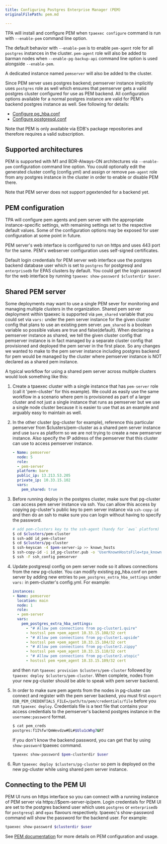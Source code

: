 ```yaml
---
title: Configuring Postgres Enterprise Manager (PEM)
originalFilePath: pem.md

---
```


TPA will install and configure PEM when `tpaexec configure` command is run
with `--enable-pem` command line option.

The default behavior with `--enable-pem` is to enable `pem-agent` role for all
`postgres` instances in the cluster. `pem-agent` role will also be added to
barman nodes when `--enable-pg-backup-api` command line option is used
alongside `--enable-pem`.

A dedicated instance named `pemserver` will also be added to the cluster.

Since PEM server uses postgres backend; pemserver instance implicitly uses
`postgres` role as well which ensures that pemserver gets a valid postgres
cluster configured for use as PEM backend. All configuration options available
for a normal postgres instance are valid for PEM's backend postgres instance
as well. See following for details:

-   [Configure pg_hba.conf](pg_hba.conf/)
-   [Configure postgresql.conf](postgresql.conf/)

Note that PEM is only available via EDB's package repositories and therefore
requires a valid subscription.

## Supported architectures

PEM is supported with M1 and BDR-Always-ON architectures via `--enable-pem`
configuration command line option. You could optionally edit the generated
cluster config (config.yml) and assign or remove `pem-agent` role from any
postgres instance in the cluster in order to enable or disable PEM there.

Note that PEM server does not support pgextended for a backend yet.

## PEM configuration

TPA will configure pem agents and pem server with the appropriate
instance-specific settings, with remaining settings set to the respective
default values. Some of the configuration options may be exposed for user
configuration at some point in future.

PEM server's web interface is configured to run on https and uses 443 port
for the same. PEM's webserver configuration uses self-signed certificates.

Default login credentials for PEM server web interface use the postgres
backend database user which is set to `postgres` for postgresql and
`enterprisedb` for EPAS clusters by default. You could get the login
password for the web interface by running
`tpaexec show-password $clusterdir $user`.

## Shared PEM server

Some deployments may want to use a single PEM sever for monitoring and
managing multiple clusters in the organization. Shared pem server deployment
within tpaexec is supported via `pem_shared` variable that you could set via
`vars:` under the pem server instance for the given cluster config that plans
to use an existing pem server. `pem_shared` is a boolean variable so possible
values are true and false(default). When declaring a pemserver instance as
shared, we tell the given cluster config that pemserver instance is in fact
managed by a separate cluster config that provisioned and deployed the pem
server in the first place. So any changes we wanted to make to the pem server
instance including postgres backend for pem would be managed by the cluster
where pemserver instance is NOT declared as a shared pem instance.

A typical workflow for using a shared pem server across multiple clusters
would look something like this:

1.  Create a tpaexec cluster with a single instance that has `pem-server`
    role (call it 'pem-cluster' for this example). We could as easily use
    the same workflow in a scenario where pem is provisioned as part of a
    larger cluster and not just a single instance that runs as pemserver but
    we use a single node cluster because it is easier to use that as an example
    and arguably easy to maintain as well.
2.  In the other cluster (pg-cluster for example), reference this particular
    pemserver from $clusters/pem-cluster as a shared pem server instance and
    use `bare` as platform so we are not trying to create a new pemserver instance.
    Also specify the IP address of the pemserver that this cluster can
    use to access pemserver instance.

    ```yml
    - Name: pemserver
      node: 5
      role:
      - pem-server
      platform: bare
      public_ip: 13.213.53.205
      private_ip: 10.33.15.102
      vars:
        pem_shared: true
    ```
3.  Before running deploy in the postgres cluster, make sure that pg-cluster
    can access pem server instance via ssh. You can allow this access by copying
    pg-cluster's public key to pem server instance via `ssh-copy-id` and then do
    an ssh to make sure you can login without having to specify the password.

    ```bash
    # add pem-clusters key to the ssh-agent (handy for `aws` platform)
    $ cd $clusters/pem-cluster
    $ ssh-add id_pem-clutser
    $ cd $clusters/pg-cluster
    $ ssh-keyscan -4 $pem-server-ip >> known_hosts
    $ ssh-copy-id -i id_pg-cluster.pub -o 'UserKnownHostsFile=tpa_known_hosts' $user@$pem-server-ip
    $ ssh -F ssh_config pemserver
    ```
4.  Update postgresql config on pem server node so it allows connections
    from the new pg-cluster. You can modify existing pg_hba.conf on pem
    server by adding new entries to `pem_postgres_extra_hba_settings`
    under `vars:` in pem-cluster's config.yml. For example:

    ```yml
    instances:
    - Name: pemserver
      location: main
      node: 1
      role:
      - pem-server
      vars:
        pem_postgres_extra_hba_settings:
          - "# Allow pem connections from pg-cluster1.quire"
          - hostssl pem +pem_agent 10.33.15.108/32 cert
          - "# Allow pem connections from pg-cluster1.upside"
          - hostssl pem +pem_agent 10.33.15.104/32 cert
          - "# Allow pem connections from pg-cluster2.zippy"
          - hostssl pem +pem_agent 10.33.15.110/32 cert
          - "# Allow pem connections from pg-cluster2.utopic"
          - hostssl pem +pem_agent 10.33.15.109/32 cert
    ```

    and then run `tpaexec provision $clusters/pem-cluster` followed by
    `tpaexec deploy $clusters/pem-cluster`. When complete, nodes from
    your new pg-cluster should be able to speak with pem server backend.
5.  In order to make sure pem agents from the nodes in pg-cluster can
    connect and register with the pem server backend, you must first
    `export EDB_PEM_CREDENTIALS_FILE=/path/to/pem/credentials/file`
    before you run `tpaexec deploy`. Credentials file is a text file that
    contains your access credentials to the pemserver's backend postgres
    instance in the `username:password` format.

    ```bash
    $ cat pem_creds
    postgres:f1I%fw!QmWevdzw#EL#$Ulu1cWhg7&RT
    ```

    If you don't know the backend password, you can get that by using
     `show-password` tpaexec command.

    ```bash
    tpaexec show-password $pem-clusterdir $user
    ```


6.  Run `tpaexec deploy $clusters/pg-cluster` so pem is deployed on the
    new pg-cluster while using shared pem server instance.

## Connecting to the PEM UI

PEM UI runs on https interface so you can connect with a running
instance of PEM server via https&#x3A;//$pem-server-ip/pem. Login credentials
for PEM UI are set to the postgres backend user which uses `postgres`
or `enterprisedb` for `postgresql` and `epas` flavours respectively.
tpaexec's show-password command will show the password for the backend
user. For example:

```bash
tpaexec show-password $clusterdir $user
```

See [PEM documentation](https://www.enterprisedb.com/docs/pem/latest/)
for more details on PEM configuration and usage.
